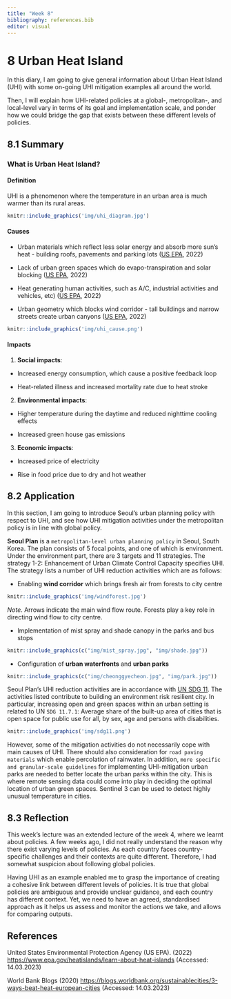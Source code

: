 ```yaml
---
title: "Week 8"
bibliography: references.bib
editor: visual
---
```


<h1>8 Urban Heat Island</h1>

In this diary, I am going to give general information about Urban Heat Island (UHI) with some on-going UHI mitigation examples all around the world.

Then, I will explain how UHI-related policies at a global-, metropolitan-, and local-level vary in terms of its goal and implementation scale, and ponder how we could bridge the gap that exists between these different levels of policies.

<h2>8.1 Summary</h2>

<h3>What is Urban Heat Island?</h3>

<h4>Definition</h4>

UHI is a phenomenon where the temperature in an urban area is much warmer than its rural areas.

```r
knitr::include_graphics('img/uhi_diagram.jpg')
```

<h4>Causes</h4>

-   Urban materials which reflect less solar energy and absorb more sun's heat - building roofs, pavements and parking lots ([US EPA](https://www.epa.gov/heatislands/learn-about-heat-islands), 2022)

-   Lack of urban green spaces which do evapo-transpiration and solar blocking ([US EPA](https://www.epa.gov/heatislands/learn-about-heat-islands), 2022)

-   Heat generating human activities, such as A/C, industrial activities and vehicles, etc) ([US EPA](https://www.epa.gov/heatislands/learn-about-heat-islands), 2022)

-   Urban geometry which blocks wind corridor - tall buildings and narrow streets create urban canyons ([US EPA](https://www.epa.gov/heatislands/learn-about-heat-islands), 2022)

```r
knitr::include_graphics('img/uhi_cause.png')
```

<h4>Impacts</h4>

1.  **Social impacts**:

-   Increased energy consumption, which cause a positive feedback loop

-   Heat-related illness and increased mortality rate due to heat stroke

2.  **Environmental impacts**:

-   Higher temperature during the daytime and reduced nighttime cooling effects

-   Increased green house gas emissions

3.  **Economic impacts**:

-   Increased price of electricity

-   Rise in food price due to dry and hot weather

<h2>8.2 Application</h2>

In this section, I am going to introduce Seoul's urban planning policy with respect to UHI, and see how UHI mitigation activities under the metropolitan policy is in line with global policy.

**Seoul Plan** is a `metropolitan-level urban planning policy` in Seoul, South Korea. The plan consists of 5 focal points, and one of which is environment. Under the environment part, there are 3 targets and 11 strategies. The strategy 1-2: Enhancement of Urban Climate Control Capacity specifies UHI. The strategy lists a number of UHI reduction activities which are as follows:

-   Enabling **wind corridor** which brings fresh air from forests to city centre

```r
knitr::include_graphics('img/windforest.jpg')
```

*Note*. Arrows indicate the main wind flow route. Forests play a key role in directing wind flow to city centre.

-   Implementation of mist spray and shade canopy in the parks and bus stops

```r

knitr::include_graphics(c("img/mist_spray.jpg", "img/shade.jpg"))
```

-   Configuration of **urban waterfronts** and **urban parks**

```r
knitr::include_graphics(c("img/cheonggyecheon.jpg", "img/park.jpg"))
```

Seoul Plan's UHI reduction activities are in accordance with [UN SDG 11](https://sdgs.un.org/goals). The activities listed contribute to building an environment risk resilient city. In particular, increasing open and green spaces within an urban setting is related to UN `SDG 11.7.1`: Average share of the built-up area of cities that is open space for public use for all, by sex, age and persons with disabilities.

```r
knitr::include_graphics('img/sdg11.png')
```

However, some of the mitigation activities do not necessarily cope with main causes of UHI. There should also consideration for `road paving materials` which enable percolation of rainwater. In addition, `more specific and granular-scale guidelines` for implementing UHI-mitigation urban parks are needed to better locate the urban parks within the city. This is where remote sensing data could come into play in deciding the optimal location of urban green spaces. Sentinel 3 can be used to detect highly unusual temperature in cities.

<h2>8.3 Reflection</h2>

This week's lecture was an extended lecture of the week 4, where we learnt about policies. A few weeks ago, I did not really understand the reason why there exist varying levels of policies. As each country faces country-specific challenges and their contexts are quite different. Therefore, I had somewhat suspicion about following global policies.

Having UHI as an example enabled me to grasp the importance of creating a cohesive link between different levels of policies. It is true that global policies are ambiguous and provide unclear guidance, and each country has different context. Yet, we need to have an agreed, standardised approach as it helps us assess and monitor the actions we take, and allows for comparing outputs.

<h2>References</h2>

United States Environmental Protection Agency (US EPA). (2022) <https://www.epa.gov/heatislands/learn-about-heat-islands> (Accessed: 14.03.2023)

World Bank Blogs (2020) <https://blogs.worldbank.org/sustainablecities/3-ways-beat-heat-european-cities> (Accessed: 14.03.2023)
